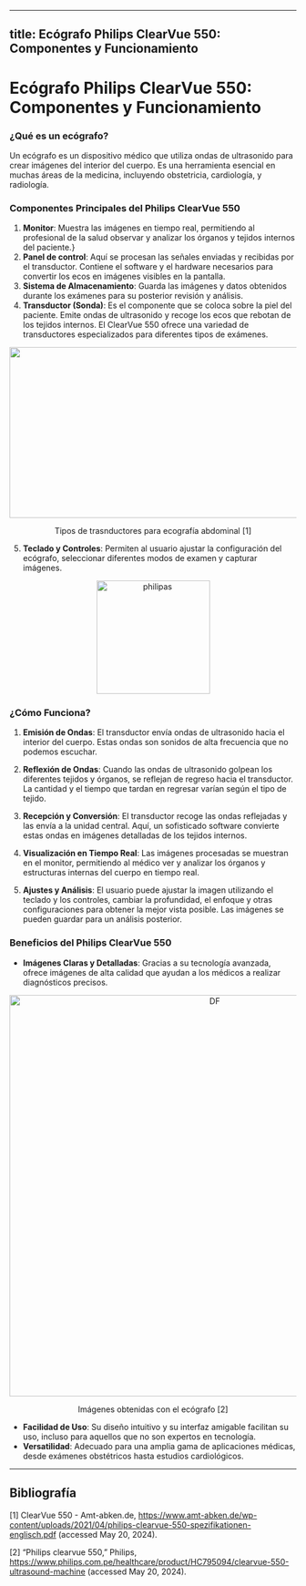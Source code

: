 
---
title: Ecógrafo Philips ClearVue 550: Componentes y Funcionamiento
---


# Ecógrafo Philips ClearVue 550: Componentes y Funcionamiento

### ¿Qué es un ecógrafo?

Un ecógrafo es un dispositivo médico que utiliza ondas de ultrasonido para crear imágenes del interior del cuerpo. Es una herramienta esencial en muchas áreas de la medicina, incluyendo obstetricia, cardiología, y radiología.

### Componentes Principales del Philips ClearVue 550

1. **Monitor**: Muestra las imágenes en tiempo real, permitiendo al profesional de la salud observar y analizar los órganos y tejidos internos del paciente.}
2. **Panel de control**: Aquí se procesan las señales enviadas y recibidas por el transductor. Contiene el software y el hardware necesarios para convertir los ecos en imágenes visibles en la pantalla.
3. **Sistema de Almacenamiento**: Guarda las imágenes y datos obtenidos durante los exámenes para su posterior revisión y análisis.
4. **Transductor (Sonda)**: Es el componente que se coloca sobre la piel del paciente. Emite ondas de ultrasonido y recoge los ecos que rebotan de los tejidos internos. El ClearVue 550 ofrece una variedad de transductores especializados para diferentes tipos de exámenes.
   
<div align="center"> 
  <img src="https://github.com/statusunknown418/biorizon/assets/89549012/8989979d-a6f3-4acd-9bb3-28ec5d590f4d" width="700" height="300" />
  <p> Tipos de trasnductores para ecografía abdominal [1] </p>
</div>

5. **Teclado y Controles**: Permiten al usuario ajustar la configuración del ecógrafo, seleccionar diferentes modos de examen y capturar imágenes.


<div align="center">
  <img width="199" alt="philipas" src="https://github.com/statusunknown418/biorizon/assets/89549012/3714cff0-dd0e-419f-97b3-fb9a6980c866" />
  <p>  </p>
</div>


### ¿Cómo Funciona?

1. **Emisión de Ondas**: El transductor envía ondas de ultrasonido hacia el interior del cuerpo. Estas ondas son sonidos de alta frecuencia que no podemos escuchar.

2. **Reflexión de Ondas**: Cuando las ondas de ultrasonido golpean los diferentes tejidos y órganos, se reflejan de regreso hacia el transductor. La cantidad y el tiempo que tardan en regresar varían según el tipo de tejido.

3. **Recepción y Conversión**: El transductor recoge las ondas reflejadas y las envía a la unidad central. Aquí, un sofisticado software convierte estas ondas en imágenes detalladas de los tejidos internos.

4. **Visualización en Tiempo Real**: Las imágenes procesadas se muestran en el monitor, permitiendo al médico ver y analizar los órganos y estructuras internas del cuerpo en tiempo real.

5. **Ajustes y Análisis**: El usuario puede ajustar la imagen utilizando el teclado y los controles, cambiar la profundidad, el enfoque y otras configuraciones para obtener la mejor vista posible. Las imágenes se pueden guardar para un análisis posterior.


### Beneficios del Philips ClearVue 550

- **Imágenes Claras y Detalladas**: Gracias a su tecnología avanzada, ofrece imágenes de alta calidad que ayudan a los médicos a realizar diagnósticos precisos.

<div align="center">
  <img width="705" alt="DF" src="https://github.com/statusunknown418/biorizon/assets/89549012/4d90ea70-a7d3-48d5-96bf-f491e07da270" />
  <p> Imágenes obtenidas con el ecógrafo [2]</p>
</div>

- **Facilidad de Uso**: Su diseño intuitivo y su interfaz amigable facilitan su uso, incluso para aquellos que no son expertos en tecnología.
- **Versatilidad**: Adecuado para una amplia gama de aplicaciones médicas, desde exámenes obstétricos hasta estudios cardiológicos.

---
## Bibliografía
[1] ClearVue 550 - Amt-abken.de, https://www.amt-abken.de/wp-content/uploads/2021/04/philips-clearvue-550-spezifikationen-englisch.pdf (accessed May 20, 2024). 

[2] “Philips clearvue 550,” Philips, https://www.philips.com.pe/healthcare/product/HC795094/clearvue-550-ultrasound-machine (accessed May 20, 2024). 


